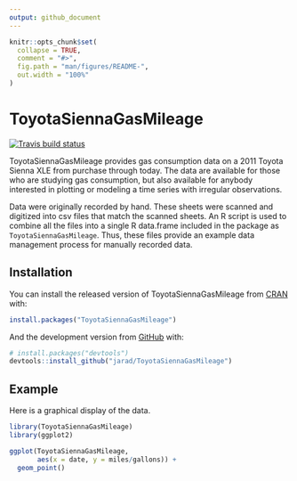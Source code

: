 ```yaml
---
output: github_document
---
```


<!-- README.md is generated from README.Rmd. Please edit that file -->

```r
knitr::opts_chunk$set(
  collapse = TRUE,
  comment = "#>",
  fig.path = "man/figures/README-",
  out.width = "100%"
)
```

# ToyotaSiennaGasMileage

<!-- badges: start -->
[![Travis build status](https://travis-ci.org/jarad/ToyotaSiennaGasMileage.svg?branch=master)](https://travis-ci.org/jarad/ToyotaSiennaGasMileage)
<!-- badges: end -->

ToyotaSiennaGasMileage provides gas consumption data on a 2011 Toyota Sienna
XLE from purchase through today. The data are available for those who are 
studying gas consumption, but also available for anybody interested in plotting
or modeling a time series with irregular observations. 

Data were originally recorded by hand. These sheets were scanned and digitized 
into csv files that match the scanned sheets. An R script is used to combine
all the files into a single R data.frame included in the package as 
`ToyotaSiennaGasMileage`. Thus, these files provide an example data management
process for manually recorded data.


## Installation

You can install the released version of ToyotaSiennaGasMileage from [CRAN](https://CRAN.R-project.org) with:

``` r
install.packages("ToyotaSiennaGasMileage")
```

And the development version from [GitHub](https://github.com/) with:

``` r
# install.packages("devtools")
devtools::install_github("jarad/ToyotaSiennaGasMileage")
```

## Example

Here is a graphical display of the data.

```r
library(ToyotaSiennaGasMileage)
library(ggplot2)

ggplot(ToyotaSiennaGasMileage, 
       aes(x = date, y = miles/gallons)) +
  geom_point()
```


